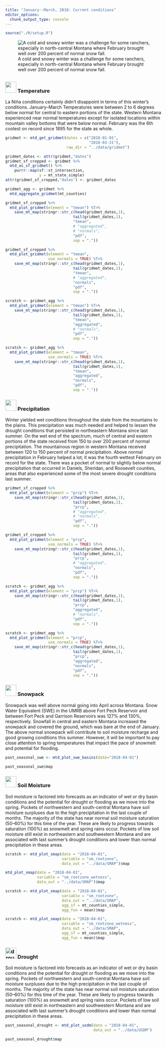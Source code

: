 ```yaml
---
title: "January--March, 2018: Current conditions"
editor_options: 
  chunk_output_type: console
---
```


```r
source("./R/setup.R")

```

![A cold and snowy winter was a challenge for some ranchers, especially in north-central Montana where February brought well over 200 percent of normal snow fall.](./img/Laurie_Yung_cows.jpg)

## {- .tabset .tabset-fade .tabset-pills}

### <img src="./icons/temperature.svg" width="35px"/> Temperature {-}

La Niña conditions certainly didn’t disappoint in terms of this winter’s conditions. January--March Temperatures were between 2 to 6 degrees below normal for central to eastern portions of the state. Western Montana experienced near normal temperatures except for isolated locations within mountain valley bottoms that were below normal. February was the 6th coolest on record since 1895 for the state as whole.

```r

gridmet <- mtd_get_gridmet(dates = c("2018-01-01",
                                     "2018-03-31"),
                           raw_dir = "../data/gridmet")

gridmet_dates <- attr(gridmet,"dates")
gridmet_sf_cropped <- gridmet %>%
  mtd_as_sf_gridmet() %>%
    purrr::map(sf::st_intersection,
               y = mt_state_simple)
attr(gridmet_sf_cropped,"dates") <- gridmet_dates

gridmet_agg <- gridmet %>%
  mtd_aggregate_gridmet(mt_counties)

```


```r
gridmet_sf_cropped %>%
  mtd_plot_gridmet(element = "tmean") %T>%
    save_mt_map(stringr::str_c(head(gridmet_dates,1),
                              tail(gridmet_dates,1),
                              "tmean",
                              # "aggregated",
                              # "normals",
                              "pdf",
                              sep = "."))
```


```r
gridmet_sf_cropped %>%
  mtd_plot_gridmet(element = "tmean",
                   use_normals = TRUE) %T>%
    save_mt_map(stringr::str_c(head(gridmet_dates,1),
                              tail(gridmet_dates,1),
                              "tmean",
                              # "aggregated",
                              "normals",
                              "pdf",
                              sep = "."))
```


```r
scratch <- gridmet_agg %>%
  mtd_plot_gridmet(element = "tmean") %T>%
    save_mt_map(stringr::str_c(head(gridmet_dates,1),
                              tail(gridmet_dates,1),
                              "tmean",
                              "aggregated",
                              # "normals",
                              "pdf",
                              sep = "."))
```


```r
scratch <- gridmet_agg %>%
  mtd_plot_gridmet(element = "tmean",
                   use_normals = TRUE) %T>%
    save_mt_map(stringr::str_c(head(gridmet_dates,1),
                              tail(gridmet_dates,1),
                              "tmean",
                              "aggregated",
                              "normals",
                              "pdf",
                              sep = "."))
```


### <img src="./icons/precipitation.svg" width="35px"/> Precipitation {-}

Winter yielded wet conditions throughout the state from the mountains to the plains. This precipitation was much needed and helped to lessen the drought conditions that persisted in northeastern Montana since last summer. On the wet end of the spectrum, much of central and eastern portions of the state received from 150 to over 200 percent of normal precipitation. The mountainous region in western Montana received between 120 to 150 percent of normal precipitation. Above normal precipitation in February helped a lot; it was the fourth wettest February on record for the state. There was a pocket of normal to slightly below normal precipitation that occurred in Daniels, Sheridan, and Roosevelt counties, areas that also experienced some of the most severe drought conditions last summer.

```r
gridmet_sf_cropped %>%
  mtd_plot_gridmet(element = "prcp") %T>%
    save_mt_map(stringr::str_c(head(gridmet_dates,1),
                              tail(gridmet_dates,1),
                              "prcp",
                              # "aggregated",
                              # "normals",
                              "pdf",
                              sep = "."))

```


```r
gridmet_sf_cropped %>%
  mtd_plot_gridmet(element = "prcp",
                   use_normals = TRUE) %T>%
    save_mt_map(stringr::str_c(head(gridmet_dates,1),
                              tail(gridmet_dates,1),
                              "prcp",
                              # "aggregated",
                              "normals",
                              "pdf",
                              sep = "."))
```


```r
scratch <- gridmet_agg %>%
  mtd_plot_gridmet(element = "prcp") %T>%
    save_mt_map(stringr::str_c(head(gridmet_dates,1),
                              tail(gridmet_dates,1),
                              "prcp",
                              "aggregated",
                              # "normals",
                              "pdf",
                              sep = "."))
```


```r
scratch <- gridmet_agg %>%
  mtd_plot_gridmet(element = "prcp",
                   use_normals = TRUE) %T>%
    save_mt_map(stringr::str_c(head(gridmet_dates,1),
                              tail(gridmet_dates,1),
                              "prcp",
                              "aggregated",
                              "normals",
                              "pdf",
                              sep = "."))
```

### <img src="./icons/swe.svg" width="35px"/> Snowpack {-}

Snowpack was well above normal going into April across Montana. Snow Water Equivalent (SWE) in the UMRB above Fort Peck Reservoir and between Fort Peck and Garrison Reservoirs was 127% and 130%, respectively. Snowfall in central and eastern Montana increased the snowpack and covered the ground, which was bare at the end of January. The above normal snowpack will contribute to soil moisture recharge and good growing conditions this summer. However, it will be important to pay close attention to spring temperatures that impact the pace of snowmelt and potential for flooding.

```r
past_seasonal_swe <- mtd_plot_swe_basins(date="2018-04-01")

past_seasonal_swe$map

```

<!-- #### Big Story: Blizzard affects Blackfeet Nation --- Feb 23--27 & March 6 {-} -->

<!-- •	Winds 60--75 mph combined with recent heavy snow & extreme cold temperatures led to a blizzard --- 10 to 15+ foot snow drifts -->
<!-- •	Impassable roads and driveways caused people to be trapped in their homes & stranded on roadways --- numerous road closures -->
<!-- •	Dennis Longknife --- No work for the tribe here in north central Montana. Another blizzard hit and dropped at least 2 more feet of snow, shutting down all travel. -->
<!-- •	State of emergency on the Blackfeet, Fort Belknap, and Northern Cheyenne reservations and in Glacier and Golden Valley counties -->

### <img src="./icons/soil_saturation.svg" width="35px"/> Soil Moisture {-}

Soil moisture is factored into forecasts as an indicator of wet or dry basin conditions and the potential for drought or flooding as we move into the spring. Pockets of northwestern and south-central Montana have soil moisture surpluses due to the high precipitation in the last couple of months. The majority of the state has near normal soil moisture saturation (50--60%) for this time of the year. These are likely to progress towards saturation (100%) as snowmelt and spring rains occur. Pockets of low soil moisture still exist in northeastern and southwestern Montana and are associated with last summer’s drought conditions and lower than normal precipitation in these areas.

```r
scratch <- mtd_plot_smap(date = "2018-04-01",
                         variable = "sm_rootzone",
                         data_out = "../data/SMAP")$map
```


```r
mtd_plot_smap(date = "2018-04-01",
              variable = "sm_rootzone_wetness",
              data_out = "../data/SMAP")$map
```


```r
scratch <- mtd_plot_smap(date = "2018-04-01",
                         variable = "sm_rootzone",
                         data_out = "../data/SMAP",
                         agg_sf = mt_counties_simple,
                         agg_fun = mean)$map
```


```r
scratch <- mtd_plot_smap(date = "2018-04-01",
                         variable = "sm_rootzone_wetness",
                         data_out = "../data/SMAP",
                         agg_sf = mt_counties_simple,
                         agg_fun = mean)$map
```

### ![drought icon](./icons/drought.svg){width="35px"} Drought {-}

Soil moisture is factored into forecasts as an indicator of wet or dry basin conditions and the potential for drought or flooding as we move into the spring. Pockets of northwestern and south-central Montana have soil moisture surpluses due to the high precipitation in the last couple of months. The majority of the state has near normal soil moisture saturation (50--60%) for this time of the year. These are likely to progress towards saturation (100%) as snowmelt and spring rains occur. Pockets of low soil moisture still exist in northeastern and southwestern Montana and are associated with last summer’s drought conditions and lower than normal precipitation in these areas.

```r

past_seasonal_drought <- mtd_plot_usdm(date = "2018-04-01",
                                       data_out = "../data/USDM")

past_seasonal_drought$map

```


